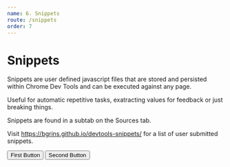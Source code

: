 ```yaml
---
name: 6. Snippets
route: /snippets
order: 7
---
```



# Snippets

Snippets are user defined javascript files that are stored and persisted within Chrome Dev Tools and can be executed against any page.

Useful for automatic repetitive tasks, exatracting values for feedback or just breaking things.

Snippets are found in a subtab on the Sources tab.

Visit https://bgrins.github.io/devtools-snippets/ for a list of user submitted snippets.

<Playground>
  <Button>First Button</Button>
  <Button>Second Button</Button>
</Playground>
